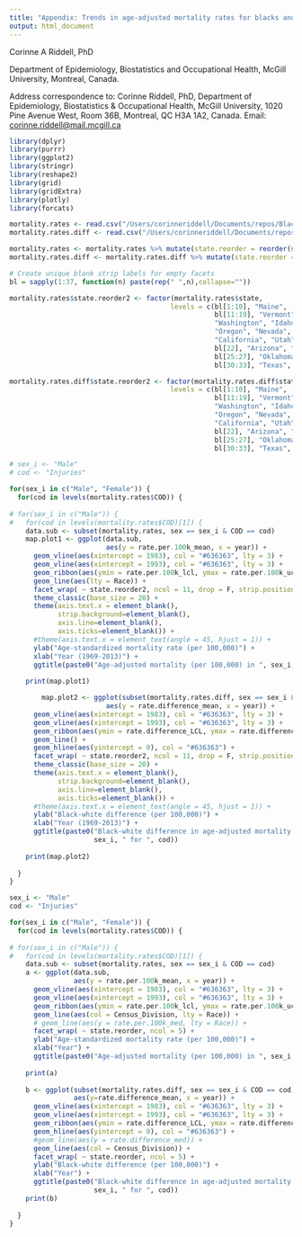 ```yaml
---
title: "Appendix: Trends in age-adjusted mortality rates for blacks and whites by cause and sex, 1969-2013, United States"
output: html_document
---
```


Corinne A Riddell, PhD

Department of Epidemiology, Biostatistics and Occupational Health, McGill University, Montreal, Canada.

Address correspondence to: Corinne Riddell, PhD, Department of Epidemiology, Biostatistics & Occupational Health, McGill University, 1020 Pine Avenue West, Room 36B, Montreal, QC H3A 1A2, Canada. Email: <corinne.riddell@mail.mcgill.ca>

```r
library(dplyr)
library(purrr)
library(ggplot2)
library(stringr)
library(reshape2)
library(grid)
library(gridExtra)
library(plotly)
library(forcats)

mortality.rates <- read.csv("/Users/corinneriddell/Documents/repos/BlackWhiteMortalityGap/Results/mortality_rates_combined.csv")
mortality.rates.diff <- read.csv("/Users/corinneriddell/Documents/repos/BlackWhiteMortalityGap/Results/mortality_rates_diff_combined.csv")

mortality.rates <- mortality.rates %>% mutate(state.reorder = reorder(state, as.numeric(Census_Division))) %>% rename(Race = race)
mortality.rates.diff <- mortality.rates.diff %>% mutate(state.reorder = reorder(state, as.numeric(Census_Division))) 
```

```r

# Create unique blank strip labels for empty facets
bl = sapply(1:37, function(n) paste(rep(" ",n),collapse=""))

mortality.rates$state.reorder2 <- factor(mortality.rates$state,
                                        levels = c(bl[1:10], "Maine",
                                                   bl[11:19], "Vermont", "New Hampshire",
                                                   "Washington", "Idaho", "Montana", "North Dakota", "Minnesota", "Illinois", "Wisconsin", "Michigan", "New York", "Massachusetts", "Rhode Island",
                                                   "Oregon", "Nevada", "Wyoming", "South Dakota", "Iowa", "Indiana", "Ohio", "Pennsylvania", "New Jersey", "Connecticut", bl[20],
                                                   "California", "Utah", "Colorado", "Nebraska", "Missouri", "Kentucky", "West Virginia", "Virginia", "Maryland", "Washington DC", bl[21],
                                                   bl[22], "Arizona", "New Mexico", "Kansas", "Arkansas", "Tennessee", "North Carolina", "South Carolina", "Delaware", bl[23:24],
                                                   bl[25:27], "Oklahoma", "Louisiana", "Mississippi", "Alabama", "Georgia", bl[28:29],
                                                   bl[30:33], "Texas", bl[34:37], "Florida"))

mortality.rates.diff$state.reorder2 <- factor(mortality.rates.diff$state,
                                        levels = c(bl[1:10], "Maine",
                                                   bl[11:19], "Vermont", "New Hampshire",
                                                   "Washington", "Idaho", "Montana", "North Dakota", "Minnesota", "Illinois", "Wisconsin", "Michigan", "New York", "Massachusetts", "Rhode Island",
                                                   "Oregon", "Nevada", "Wyoming", "South Dakota", "Iowa", "Indiana", "Ohio", "Pennsylvania", "New Jersey", "Connecticut", bl[20],
                                                   "California", "Utah", "Colorado", "Nebraska", "Missouri", "Kentucky", "West Virginia", "Virginia", "Maryland", "Washington DC", bl[21],
                                                   bl[22], "Arizona", "New Mexico", "Kansas", "Arkansas", "Tennessee", "North Carolina", "South Carolina", "Delaware", bl[23:24],
                                                   bl[25:27], "Oklahoma", "Louisiana", "Mississippi", "Alabama", "Georgia", bl[28:29],
                                                   bl[30:33], "Texas", bl[34:37], "Florida"))
```

```r

# sex_i <- "Male"
# cod <- "Injuries"

for(sex_i in c("Male", "Female")) {
  for(cod in levels(mortality.rates$COD)) {
    
# for(sex_i in c("Male")) {
#   for(cod in levels(mortality.rates$COD)[1]) {
    data.sub <- subset(mortality.rates, sex == sex_i & COD == cod)
    map.plot1 <- ggplot(data.sub,
                        aes(y = rate.per.100k_mean, x = year)) +
      geom_vline(aes(xintercept = 1983), col = "#636363", lty = 3) +
      geom_vline(aes(xintercept = 1993), col = "#636363", lty = 3) +
      geom_ribbon(aes(ymin = rate.per.100k_lcl, ymax = rate.per.100k_ucl, group = Race), fill = "grey", col = NA) +
      geom_line(aes(lty = Race)) +
      facet_wrap( ~ state.reorder2, ncol = 11, drop = F, strip.position="bottom") +
      theme_classic(base_size = 20) +
      theme(axis.text.x = element_blank(),
            strip.background=element_blank(),
            axis.line=element_blank(),
            axis.ticks=element_blank()) +
      #theme(axis.text.x = element_text(angle = 45, hjust = 1)) +
      ylab("Age-standardized mortality rate (per 100,000)") +
      xlab("Year (1969-2013)") +
      ggtitle(paste0("Age-adjusted mortality (per 100,000) in ", sex_i, " for ", cod))# + theme_minimal()
    
    print(map.plot1)

        map.plot2 <- ggplot(subset(mortality.rates.diff, sex == sex_i & COD == cod),
                        aes(y = rate.difference_mean, x = year)) +
      geom_vline(aes(xintercept = 1983), col = "#636363", lty = 3) +
      geom_vline(aes(xintercept = 1993), col = "#636363", lty = 3) +
      geom_ribbon(aes(ymin = rate.difference_LCL, ymax = rate.difference_UCL), fill = "grey", col = NA) +
      geom_line() +
      geom_hline(aes(yintercept = 0), col = "#636363") +
      facet_wrap( ~ state.reorder2, ncol = 11, drop = F, strip.position="bottom") +
      theme_classic(base_size = 20) +
      theme(axis.text.x = element_blank(),
            strip.background=element_blank(),
            axis.line=element_blank(),
            axis.ticks=element_blank()) +
      #theme(axis.text.x = element_text(angle = 45, hjust = 1)) +
      ylab("Black-white difference (per 100,000)") +
      xlab("Year (1969-2013)") +
      ggtitle(paste0("Black-white difference in age-adjusted mortality (per 100,000) in ", 
                     sex_i, " for ", cod))
      
    print(map.plot2)
    
  }
}
```

```r

sex_i <- "Male"
cod <- "Injuries"

for(sex_i in c("Male", "Female")) {
  for(cod in levels(mortality.rates$COD)) {
    
# for(sex_i in c("Male")) {
#   for(cod in levels(mortality.rates$COD)[1]) {
    data.sub <- subset(mortality.rates, sex == sex_i & COD == cod)
    a <- ggplot(data.sub, 
                aes(y = rate.per.100k_mean, x = year)) + 
      geom_vline(aes(xintercept = 1983), col = "#636363", lty = 3) +
      geom_vline(aes(xintercept = 1993), col = "#636363", lty = 3) +
      geom_ribbon(aes(ymin = rate.per.100k_lcl, ymax = rate.per.100k_ucl, fill = Census_Division, group = Race), col = NA, alpha = 0.5) +
      geom_line(aes(col = Census_Division, lty = Race)) +
      # geom_line(aes(y = rate.per.100k_med, lty = Race)) +
      facet_wrap( ~ state.reorder, ncol = 5) +
      ylab("Age-standardized mortality rate (per 100,000)") +
      xlab("Year") + 
      ggtitle(paste0("Age-adjusted mortality (per 100,000) in ", sex_i, " for ", cod))# + theme_minimal()
    
    print(a)
    
    b <- ggplot(subset(mortality.rates.diff, sex == sex_i & COD == cod), 
                aes(y=rate.difference_mean, x = year)) + 
      geom_vline(aes(xintercept = 1983), col = "#636363", lty = 3) +
      geom_vline(aes(xintercept = 1993), col = "#636363", lty = 3) +
      geom_ribbon(aes(ymin = rate.difference_LCL, ymax = rate.difference_UCL, fill = Census_Division), col = NA, alpha = 0.5) +
      geom_hline(aes(yintercept = 0), col = "#636363") +
      #geom_line(aes(y = rate.difference_med)) +
      geom_line(aes(col = Census_Division)) +
      facet_wrap( ~ state.reorder, ncol = 5) +
      ylab("Black-white difference (per 100,000)") +
      xlab("Year") + 
      ggtitle(paste0("Black-white difference in age-adjusted mortality (per 100,000) in ", 
                     sex_i, " for ", cod))
    print(b)
    
  }
}
```

